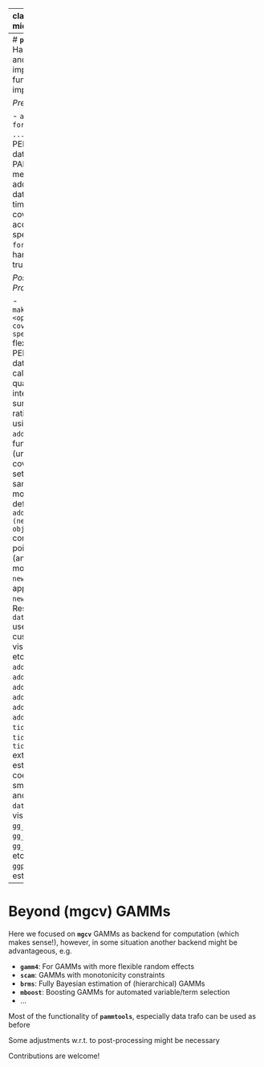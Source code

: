 
---
class: inverse, middle, center

.center[
.font150[
**4. Summary and Outlook**
]
]

<html>
  <div style='float:left'></div>
  <hr color='#005500' size=2px width=900px>
</html>


---
# **`pammtools`**: Hazard, Density and Survival ... important utility functions are implemented

*Pre-Processing*:

- `as_ped(data, formula, cut, ...)` creates PED-formatted data suitable for PAMMs.
Also merges additional datasets for time-dependent covariates according to the specification in `formula` and handles left-truncation.

*Post-Processing*:

- `make_newdata(x, <optional covariate specifications>)` flexibly creates PED-formatted data suitable to calculate any quantity of interest (hazrd, survival, hazard ratios, etc.), using `add_<quantity>`-functions (unspecified covariates are set to their sample means or modes by default).
- `add_<quantity>(newdata, object)` computes PAMM point estimates (and CIs) from a model `object` on `newdata` and appends them to `newdata`.  Resulting `data.frame` useful for custom visualizations etc.
   Flavors: `add_surv_prob`, `add_hazard`, `add_cumu_hazard`, `add_cif`, `add_term`, `add_trans_prob`
- `tidy_fixed()`, `tidy_re()`, `tidy_smooth()` extract estimated coefficients / smooth effects and CIs as clean `data.frames` for visualization
- `gg_fixed()`, `gg_smooth()`, `gg_slice()`, ... etc for direct `ggplot2` viz of estimates



---
# Beyond (mgcv) GAMMs

Here we focused on **`mgcv`** GAMMs as backend for computation (which makes sense!), however, in some situation another backend might be advantageous, e.g.

- **`gamm4`**: For GAMMs with more flexible random effects
- **`scam`**: GAMMs with monotonicity constraints
- **`brms`**: Fully Bayesian estimation of (hierarchical) GAMMs
- **`mboost`**: Boosting GAMMs for automated variable/term selection
- ...

Most of the functionality of **`pammtools`**, especially data trafo can be used as before

Some adjustments w.r.t. to post-processing might be necessary

Contributions are welcome!
